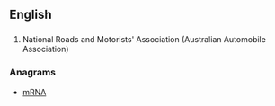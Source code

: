 ==English==

==={{initialism-old|en}}===
{{head|en}}

# National Roads and Motorists' Association (Australian Automobile Association)

===Anagrams===
* [[mRNA#English|mRNA]]